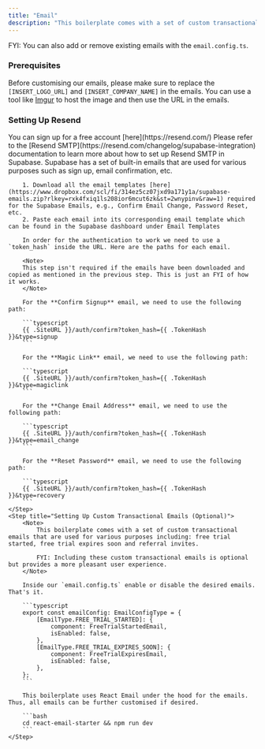```yaml
---
title: "Email"
description: "This boilerplate comes with a set of custom transactional emails that are used for various purposes including: free trial started, free trial expires soon and referral invites."
---
```


FYI: You can also add or remove existing emails with the `email.config.ts`.

### Prerequisites

Before customising our emails, please make sure to replace the `[INSERT_LOGO_URL]` and `[INSERT_COMPANY_NAME]` in the emails. You can use a tool like [Imgur](https://imgur.com/upload) to host the image and then use the URL in the emails.

### Setting Up Resend

<Steps>
    <Step title="Creating a Resend account">
        You can sign up for a free account [here](https://resend.com/)
    </Step>
    <Step title="Setup SMTP in Supabase">
        Please refer to the [Resend SMTP](https://resend.com/changelog/supabase-integration)
        documentation to learn more about how to set up Resend SMTP in Supabase.
    </Step>
    <Step title="Setting up Supabase Emails">
        Supabase has a set of built-in emails that are used for various purposes such as sign up, email confirmation, etc.

        1. Download all the email templates [here](https://www.dropbox.com/scl/fi/314ez5cz07jxd9a171y1a/supabase-emails.zip?rlkey=rxk4fxiq1ls208ior6mcut6zk&st=2wnypinv&raw=1) required for the Supabase Emails, e.g., Confirm Email Change, Password Reset, etc.
        2. Paste each email into its corresponding email template which can be found in the Supabase dashboard under Email Templates

        In order for the authentication to work we need to use a `token_hash` inside the URL. Here are the paths for each email.

        <Note>
        This step isn't required if the emails have been downloaded and copied as mentioned in the previous step. This is just an FYI of how it works.
        </Note>

        For the **Confirm Signup** email, we need to use the following path:

        ```typescript
        {{ .SiteURL }}/auth/confirm?token_hash={{ .TokenHash }}&type=signup
        ```

        For the **Magic Link** email, we need to use the following path:

        ```typescript
        {{ .SiteURL }}/auth/confirm?token_hash={{ .TokenHash }}&type=magiclink
        ```

        For the **Change Email Address** email, we need to use the following path:

        ```typescript
        {{ .SiteURL }}/auth/confirm?token_hash={{ .TokenHash }}&type=email_change
        ```

        For the **Reset Password** email, we need to use the following path:

        ```typescript
        {{ .SiteURL }}/auth/confirm?token_hash={{ .TokenHash }}&type=recovery
        ```
    </Step>
    <Step title="Setting Up Custom Transactional Emails (Optional)">
        <Note>
            This boilerplate comes with a set of custom transactional emails that are used for various purposes including: free trial started, free trial expires soon and referral invites.

            FYI: Including these custom transactional emails is optional but provides a more pleasant user experience.
        </Note>

        Inside our `email.config.ts` enable or disable the desired emails. That's it.

        ```typescript
        export const emailConfig: EmailConfigType = {
            [EmailType.FREE_TRIAL_STARTED]: {
                component: FreeTrialStartedEmail,
                isEnabled: false,
            },
            [EmailType.FREE_TRIAL_EXPIRES_SOON]: {
                component: FreeTrialExpiresEmail,
                isEnabled: false,
            },
        };
        ```

        This boilerplate uses React Email under the hood for the emails. Thus, all emails can be further customised if desired.

        ```bash
        cd react-email-starter && npm run dev
        ```
    </Step>

</Steps>
